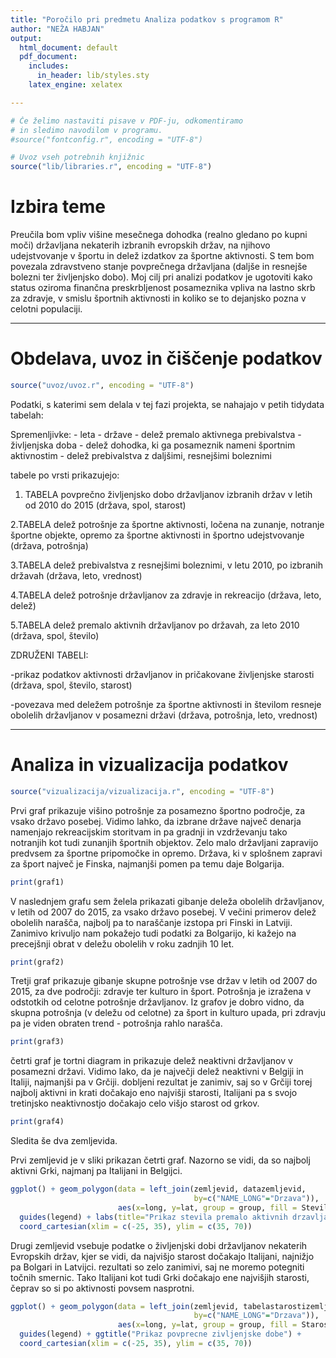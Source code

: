 ```yaml
---
title: "Poročilo pri predmetu Analiza podatkov s programom R"
author: "NEŽA HABJAN"
output:
  html_document: default
  pdf_document:
    includes:
      in_header: lib/styles.sty
    latex_engine: xelatex

---
```


```r
# Če želimo nastaviti pisave v PDF-ju, odkomentiramo
# in sledimo navodilom v programu.
#source("fontconfig.r", encoding = "UTF-8")

# Uvoz vseh potrebnih knjižnic
source("lib/libraries.r", encoding = "UTF-8")
```

# Izbira teme

Preučila bom vpliv višine mesečnega dohodka (realno gledano po kupni moči) državljana nekaterih izbranih evropskih držav, na njihovo udejstvovanje v športu in delež izdatkov za športne aktivnosti. S tem bom povezala zdravstveno stanje povprečnega državljana (daljše in resnejše bolezni ter življenjsko dobo). Moj cilj pri analizi podatkov je ugotoviti kako status oziroma finančna preskrbljenost posameznika vpliva na lastno skrb za zdravje, v smislu športnih aktivnosti in koliko se to dejanjsko pozna v celotni populaciji.

***


# Obdelava, uvoz in čiščenje podatkov

```r

source("uvoz/uvoz.r", encoding = "UTF-8")
```
Podatki, s katerimi sem delala v tej fazi projekta, se nahajajo v petih tidydata tabelah:

Spremenljivke:
- leta
- države
- delež premalo aktivnega prebivalstva
- življenjska doba
- delež dohodka, ki ga posameznik nameni športnim aktivnostim
- delež prebivalstva z daljšimi, resnejšimi boleznimi

tabele po vrsti prikazujejo:

1. TABELA
povprečno življenjsko dobo državljanov izbranih držav v letih od 2010 do 2015
(država, spol, starost)

2.TABELA
delež potrošnje za športne aktivnosti, ločena na zunanje, notranje športne objekte, opremo za športne aktivnosti in športno udejstvovanje
(država, potrošnja)

3.TABELA
delež prebivalstva z resnejšimi boleznimi, v letu 2010, po izbranih državah
(država, leto, vrednost)

4.TABELA
delež potrošnje državljanov za zdravje in rekreacijo
(država, leto, delež)

5.TABELA
delež premalo aktivnih državljanov po državah, za leto 2010
(država, spol, število)


ZDRUŽENI TABELI:

-prikaz podatkov aktivnosti državljanov in pričakovane življenjske starosti
(država, spol, število, starost)

-povezava med deležem potrošnje za športne aktivnosti in številom resneje obolelih državljanov v posamezni državi
(država, potrošnja, leto, vrednost)

***

# Analiza in vizualizacija podatkov



```r

source("vizualizacija/vizualizacija.r", encoding = "UTF-8")
```

Prvi graf prikazuje višino potrošnje za posamezno športno področje, za vsako državo posebej. Vidimo lahko, da izbrane države največ denarja namenjajo rekreacijskim storitvam in pa gradnji in vzdrževanju tako notranjih kot tudi zunanjih športnih objektov. Zelo malo državljani zapravijo predvsem za športne pripomočke in opremo. Država, ki v splošnem zapravi za šport največ je Finska, najmanjši pomen pa temu daje Bolgarija. 

```r
print(graf1)
```

V naslednjem grafu sem želela prikazati gibanje deleža obolelih državljanov, v letih od 2007 do 2015, za vsako državo posebej. V večini primerov delež obolelih narašča, najbolj pa to naraščanje izstopa pri Finski in Latviji. Zanimivo krivuljo nam pokažejo tudi podatki za Bolgarijo, ki kažejo na precejšnji obrat v deležu obolelih v roku zadnjih 10 let.

```r
print(graf2)

```

Tretji graf prikazuje gibanje skupne potrošnje vse držav v letih od 2007 do 2015, za dve področji: zdravje ter kulturo in šport. Potrošnja je izražena v odstotkih od celotne potrošnje državljanov. Iz grafov je dobro vidno, da skupna potrošnja (v deležu od celotne) za šport in kulturo upada, pri zdravju pa  je viden obraten trend - potrošnja rahlo narašča. 

```r
print(graf3)

```

četrti graf je tortni diagram in prikazuje delež neaktivni državljanov v posamezni državi. Vidimo lako, da je največji delež neaktivni v Belgiji in Italiji, najmanjši pa v Grčiji. dobljeni rezultat je zanimiv, saj so v Grčiji torej najbolj aktivni in krati dočakajo eno najvišji starosti, Italijani pa s svojo tretinjsko neaktivnostjo dočakajo celo višjo starost od grkov. 

```r
print(graf4)

```


Sledita še dva zemljevida. 

Prvi zemljevid je v sliki prikazan četrti graf. Nazorno se vidi, da so najbolj aktivni Grki, najmanj pa Italijani in Belgijci.

```r
ggplot() + geom_polygon(data = left_join(zemljevid, datazemljevid, 
                                         by=c("NAME_LONG"="Drzava")), 
                        aes(x=long, y=lat, group = group, fill = Stevilo)) + 
  guides(legend) + labs(title="Prikaz stevila premalo aktivnih drzavljanov v (%)") + 
  coord_cartesian(xlim = c(-25, 35), ylim = c(35, 70))
```

Drugi zemljevid vsebuje podatke o življenjski dobi državljanov nekaterih Evropskih držav, kjer se vidi, da najvišjo starost dočakajo Italijani, najnižjo pa Bolgari in Latvijci. rezultati so zelo zanimivi, saj ne moremo potegniti točnih smernic. Tako Italijani kot tudi Grki dočakajo ene najvišjih starosti, čeprav so si po aktivnosti povsem nasprotni.   


```r
ggplot() + geom_polygon(data = left_join(zemljevid, tabelastarostizemljevid, 
                                         by=c("NAME_LONG"="Drzava")), 
                        aes(x=long, y=lat, group = group, fill = Starost)) + 
  guides(legend) + ggtitle("Prikaz povprecne zivljenjske dobe") +
  coord_cartesian(xlim = c(-25, 35), ylim = c(35, 70))
```

